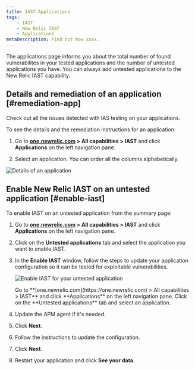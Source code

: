 ```yaml
---
title: IAST Applications
tags:
    - IAST
    - New Relic IAST
    - Applications
metaDescription: Find out how xxxx.
---
```





The applications page informs you about the total number of found vulnerabilites in your tested applications and the number of untested applications you have. You can always add untested applications to the New Relic IAST capability.

## Details and remediation of an application [#remediation-app]

Check out all the issues detected with IAS testing on your applications.

To see the details and the remediation instructions for an application:

1. Go to **[one.newrelic.com](https://one.newrelic.com) > All capabilities > IAST** and click **Applications** on the left navigation pane.

2. Select an application. You can order all the columns alphabetically.

<img
    title="Details of an application"
    alt="Details of an application"
    src={iastCoverageSummary}
/>

## Enable New Relic IAST on an untested application [#enable-iast]

To enable IAST on an untested application from the summary page:

1. Go to **[one.newrelic.com](https://one.newrelic.com) > All capabilities > IAST** and click **Applications** on the left navigation pane.

2. Click on the **Untested applications** tab and select the application you want to enable IAST.

3. In the **Enable IAST** window, follow the steps to update your application configuration so it can be tested for exploitable vulnerabilities.

    <img
        title="Enable IAST for your untested application"
        alt="Enable IAST for your untested application"
        src={iastEnableIast}
    />

    <figcaption>
        Go to **[one.newrelic.com](https://one.newrelic.com) > All capabilities > IAST** and click **Applications** on the left navigation pane. Click on the **Untested applications** tab and select an application.
    </figcaption>


4. Update the APM agent if it's needed.

5. Click **Next**.

6. Follow the instructions to update the configuration.

7. Click **Next**.

8. Restart your application and click **See your data**.